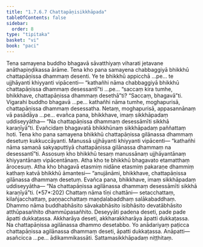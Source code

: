 ```yaml
---
title: "1.7.6.7 Chattapāṇisikkhāpada"
tableOfContents: false
sidebar:
  order: 8
type: "tipitaka"
basket: "vi"
book: "paci"
---
```



<DynamicBreadcrumb />

<Division number="633" book="paci">

<Paragraph number="1972" book="paci">
Tena samayena buddho bhagavā sāvatthiyaṃ viharati jetavane anāthapiṇḍikassa ārāme. Tena kho pana samayena chabbaggiyā bhikkhū chattapāṇissa dhammaṃ desenti.
</Paragraph>

<Paragraph number="1973" book="paci">
Ye te bhikkhū appicchā …pe… te ujjhāyanti khiyyanti vipācenti— “kathañhi nāma chabbaggiyā bhikkhū chattapāṇissa dhammaṃ desessantī”ti …pe… “saccaṃ kira tumhe, bhikkhave, chattapāṇissa dhammaṃ desethā”ti? “Saccaṃ, bhagavā”ti. Vigarahi buddho bhagavā …pe… kathañhi nāma tumhe, moghapurisā, chattapāṇissa dhammaṃ desessatha. Netaṃ, moghapurisā, appasannānaṃ vā pasādāya …pe… evañca pana, bhikkhave, imaṃ sikkhāpadaṃ uddiseyyātha—
</Paragraph>

<Paragraph number="1974" book="paci">
<Emphasis>“Na chattapāṇissa dhammaṃ desessāmīti sikkhā karaṇīyā”</Emphasis>ti.
</Paragraph>

<Paragraph number="1975" book="paci">
Evañcidaṃ bhagavatā bhikkhūnaṃ sikkhāpadaṃ paññattaṃ hoti.
</Paragraph>

</Division>
<Division number="634" book="paci">

<Paragraph number="1976" book="paci">
Tena kho pana samayena bhikkhū chattapāṇissa gilānassa dhammaṃ desetuṃ kukkuccāyanti. Manussā ujjhāyanti khiyyanti vipācenti— “kathañhi nāma samaṇā sakyaputtiyā chattapāṇissa gilānassa dhammaṃ na desessantī”ti.
</Paragraph>

<Paragraph number="1977" book="paci">
Assosuṃ kho bhikkhū tesaṃ manussānaṃ ujjhāyantānaṃ khiyyantānaṃ vipācentānaṃ. Atha kho te bhikkhū bhagavato etamatthaṃ ārocesuṃ. Atha kho bhagavā etasmiṃ nidāne etasmiṃ pakaraṇe dhammiṃ kathaṃ katvā bhikkhū āmantesi— “anujānāmi, bhikkhave, chattapāṇissa gilānassa dhammaṃ desetuṃ. Evañca pana, bhikkhave, imaṃ sikkhāpadaṃ uddiseyyātha—
</Paragraph>

<Paragraph number="1978" book="paci">
<Emphasis>“Na chattapāṇissa agilānassa dhammaṃ desessāmīti sikkhā karaṇīyā”</Emphasis>ti. (*57*:<Emphasis>202</Emphasis>)
</Paragraph>

<Paragraph number="1979" book="paci">
<Emphasis>Chattaṃ</Emphasis> nāma tīṇi chattāni— setacchattaṃ, kilañjacchattaṃ, paṇṇacchattaṃ maṇḍalabaddhaṃ salākabaddhaṃ.
</Paragraph>

<Paragraph number="1980" book="paci">
<Emphasis>Dhammo</Emphasis> nāma buddhabhāsito sāvakabhāsito isibhāsito devatābhāsito atthūpasañhito dhammūpasañhito.
</Paragraph>

<Paragraph number="1981" book="paci">
<Emphasis>Deseyyā</Emphasis>ti padena deseti, pade pade āpatti dukkaṭassa. Akkharāya deseti, akkharakkharāya āpatti dukkaṭassa. Na chattapāṇissa agilānassa dhammo desetabbo. Yo anādariyaṃ paṭicca chattapāṇissa agilānassa dhammaṃ deseti, āpatti dukkaṭassa.
</Paragraph>

<Paragraph number="1982" book="paci">
Anāpatti— asañcicca …pe… ādikammikassāti.

</Paragraph>
</Division>

<Paragraph number="1983" type="center" book="paci">
Sattamasikkhāpadaṃ niṭṭhitaṃ.
</Paragraph>